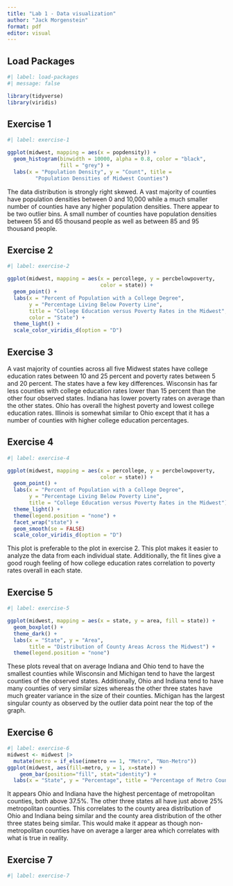```yaml
---
title: "Lab 1 - Data visualization"
author: "Jack Morgenstein"
format: pdf
editor: visual
---
```


## Load Packages

```r
#| label: load-packages
#| message: false

library(tidyverse)
library(viridis)
```

## Exercise 1

```r
#| label: exercise-1

ggplot(midwest, mapping = aes(x = popdensity)) + 
  geom_histogram(binwidth = 10000, alpha = 0.8, color = "black", 
                 fill = "grey") +
  labs(x = "Population Density", y = "Count", title = 
         "Population Densities of Midwest Counties")
```

The data distribution is strongly right skewed. A vast majority of counties have population densities between 0 and 10,000 while a much smaller number of counties have any higher population densities. There appear to be two outlier bins. A small number of counties have population densities between 55 and 65 thousand people as well as between 85 and 95 thousand people.

## Exercise 2

```r
#| label: exercise-2

ggplot(midwest, mapping = aes(x = percollege, y = percbelowpoverty, 
                              color = state)) +
  geom_point() + 
  labs(x = "Percent of Population with a College Degree", 
       y = "Percentage Living Below Poverty Line", 
       title = "College Education versus Poverty Rates in the Midwest",
       color = "State") +
  theme_light() + 
  scale_color_viridis_d(option = "D")
```


## Exercise 3

A vast majority of counties across all five Midwest states have college education rates between 10 and 25 percent and poverty rates between 5 and 20 percent. The states have a few key differences. Wisconsin has far less counties with college education rates lower than 15 percent than the other four observed states. Indiana has lower poverty rates on average than the other states. Ohio has overall the highest poverty and lowest college education rates. Illinois is somewhat similar to Ohio except that it has a number of counties with higher college education percentages. 

## Exercise 4

```r
#| label: exercise-4

ggplot(midwest, mapping = aes(x = percollege, y = percbelowpoverty, 
                              color = state)) +
  geom_point() + 
  labs(x = "Percent of Population with a College Degree", 
       y = "Percentage Living Below Poverty Line", 
       title = "College Education versus Poverty Rates in the Midwest") +
  theme_light() + 
  theme(legend.position = "none") +
  facet_wrap("state") +
  geom_smooth(se = FALSE)
  scale_color_viridis_d(option = "D")
```
This plot is preferable to the plot in exercise 2. This plot makes it easier to analyze the data from each individual state. Additionally, the fit lines give a good rough feeling of how college education rates correlation to poverty rates overall in each state.

## Exercise 5

```r
#| label: exercise-5

ggplot(midwest, mapping = aes(x = state, y = area, fill = state)) +
  geom_boxplot() +
  theme_dark() +
  labs(x = "State", y = "Area", 
       title = "Distribution of County Areas Across the Midwest") +
  theme(legend.position = "none")
```
These plots reveal that on average Indiana and Ohio tend to have the smallest counties while Wisconsin and Michigan tend to have the largest counties of the observed states. Additionally, Ohio and Indiana tend to have many counties of very similar sizes whereas the other three states have much greater variance in the size of their counties. Michigan has the largest singular county as observed by the outlier data point near the top of the graph.

## Exercise 6

```r
#| label: exercise-6
midwest <- midwest |>
  mutate(metro = if_else(inmetro == 1, "Metro", "Non-Metro"))
ggplot(midwest, aes(fill=metro, y = 1, x=state)) + 
    geom_bar(position="fill", stat="identity") +
  labs(x = "State", y = "Percentage", title = "Percentage of Metro Counties by State", fill = "")
```
It appears Ohio and Indiana have the highest percentage of metropolitan counties, both above 37.5%. The other three states all have just above 25% metropolitan counties. This correlates to the county area distribution of Ohio and Indiana being similar and the county area distribution of the other three states being similar. This would make it appear as though non-metropolitan counties have on average a larger area which correlates with what is true in reality.

## Exercise 7

```r
#| label: exercise-7

```
